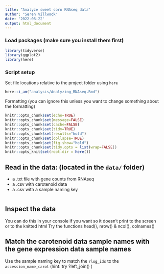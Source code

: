 ```yaml
---
title: "Analyze sweet corn RNAseq data"
author: "Seren Villwock"
date: '2022-06-22'
output: html_document
---
```


### Load packages (make sure you install them first)
```r
library(tidyverse)
library(ggplot2)
library(here)
```


### Script setup

Set file locations relative to the project folder using `here`  
```r
here::i_am("analysis/Analyzing_RNAseq.Rmd")
```

Formatting (you can ignore this unless you want to change something about the formatting)
```r
knitr::opts_chunk$set(echo=TRUE)
knitr::opts_chunk$set(message=FALSE)
knitr::opts_chunk$set(cache=FALSE)
knitr::opts_chunk$set(tidy=TRUE)
knitr::opts_chunk$set(results="hold")
knitr::opts_chunk$set(collapse=TRUE)
knitr::opts_chunk$set(fig.show="hold")
knitr::opts_chunk$set(tidy.opts = list(wrap=FALSE))
knitr::opts_knit$set(root.dir = here())
```




## Read in the data: (located in the `data/` folder)
* a .txt file with gene counts from RNAseq
* a .csv with carotenoid data 
* a .csv with a sample naming key

```r

```

## Inspect the data
You can do this in your console if you want so it doesn't print to the screen or to the knitted html
Try the functions head(), nrow() & ncol(), colnames()

## 

## Match the carotenoid data sample names with the gene expression data sample names
Use the sample naming key to match the `rlog_ids` to the `accession_name_carot`
(hint: try ?left_join()  )
```r

```



